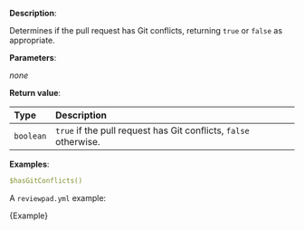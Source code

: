 
**Description**:

Determines if the pull request has Git conflicts, returning `true` or `false` as appropriate.

**Parameters**:

_none_

**Return value**:

| Type      | Description                                                      |
| :-------- | :--------------------------------------------------------------- |
| `boolean` | `true` if the pull request has Git conflicts, `false` otherwise. |

**Examples**:

```yml
$hasGitConflicts()
```

A `reviewpad.yml` example:

<CodeBlock language="yml">{Example}</CodeBlock>
